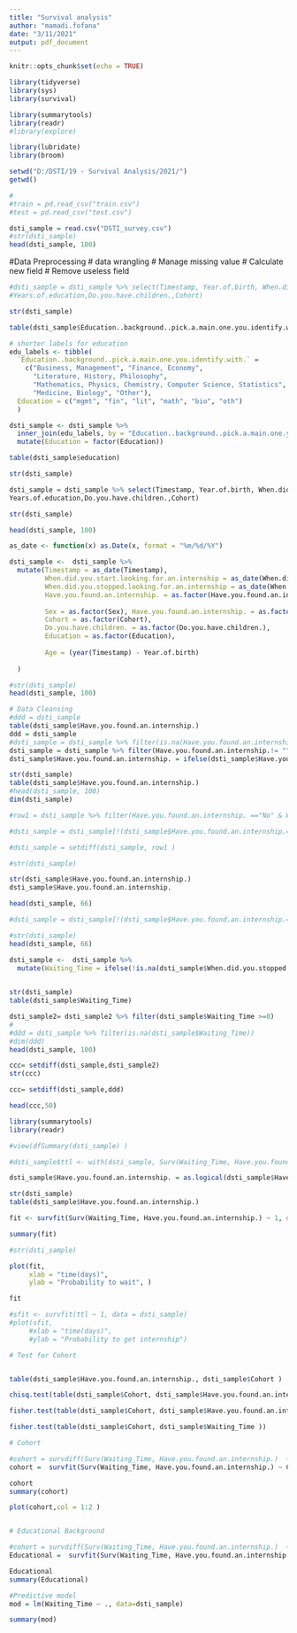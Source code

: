 ---
title: "Survival analysis"
author: "mamadi.fofana"
date: "3/11/2021"
output: pdf_document
---

```{r setup, include=FALSE}
knitr::opts_chunk$set(echo = TRUE)
```



```{r}

library(tidyverse)
library(sys)
library(survival)

library(summarytools)
library(readr) 
#library(explore)

library(lubridate)
library(broom)

```

```{r}
setwd("D:/DSTI/19 - Survival Analysis/2021/")
getwd()

#
#train = pd.read_csv("train.csv")
#test = pd.read_csv("test.csv")

dsti_sample = read.csv("DSTI_survey.csv")
#str(dsti_sample)
head(dsti_sample, 100)
```

#Data Preprocessing
# data wrangling
# Manage missing value
# Calculate new field
# Remove useless field
```{r}
#dsti_sample = dsti_sample %>% select(Timestamp, Year.of.birth, When.did.you.start.looking.for.an.internship, Sex, #When.did.you.stopped.looking.for.an.internship, Have.you.found.an.internship., Education..background..pick.a.main.one.you.identify.with.,
#Years.of.education,Do.you.have.children.,Cohort)
```


```{r}
str(dsti_sample)
```


```{r}
table(dsti_sample$Education..background..pick.a.main.one.you.identify.with.)
```


```{r}
# shorter labels for education
edu_labels <- tibble(
  `Education..background..pick.a.main.one.you.identify.with.` =
    c("Business, Management", "Finance, Economy",
      "Literature, History, Philosophy", 
      "Mathematics, Physics, Chemistry, Computer Science, Statistics", 
      "Medicine, Biology", "Other"),
  Education = c("mgmt", "fin", "lit", "math", "bio", "oth")
  )

dsti_sample <- dsti_sample %>%
  inner_join(edu_labels, by = "Education..background..pick.a.main.one.you.identify.with.") %>%
  mutate(Education = factor(Education))

table(dsti_sample$education)

str(dsti_sample)

```
```{r}
dsti_sample = dsti_sample %>% select(Timestamp, Year.of.birth, When.did.you.start.looking.for.an.internship, Sex, When.did.you.stopped.looking.for.an.internship, Have.you.found.an.internship., Education,
Years.of.education,Do.you.have.children.,Cohort)

str(dsti_sample)
```


```{r}
head(dsti_sample, 100)
```

```{r}
as_date <- function(x) as.Date(x, format = "%m/%d/%Y")

dsti_sample <-  dsti_sample %>%
  mutate(Timestamp = as_date(Timestamp),
         When.did.you.start.looking.for.an.internship = as_date(When.did.you.start.looking.for.an.internship),
         When.did.you.stopped.looking.for.an.internship = as_date(When.did.you.stopped.looking.for.an.internship),
         Have.you.found.an.internship. = as.factor(Have.you.found.an.internship.),
         
         Sex = as.factor(Sex), Have.you.found.an.internship. = as.factor(Have.you.found.an.internship.),
         Cohort = as.factor(Cohort), 
         Do.you.have.children. = as.factor(Do.you.have.children.),
         Education = as.factor(Education),
         
         Age = (year(Timestamp) - Year.of.birth)
         
  )

```
```{r}
#str(dsti_sample)
head(dsti_sample, 100)
```
```{r}
# Data Cleansing
#ddd = dsti_sample
table(dsti_sample$Have.you.found.an.internship.)
ddd = dsti_sample
#dsti_sample = dsti_sample %>% filter(is.na(Have.you.found.an.internship.) | Have.you.found.an.internship.!= "")
dsti_sample = dsti_sample %>% filter(Have.you.found.an.internship.!= "")
dsti_sample$Have.you.found.an.internship. = ifelse(dsti_sample$Have.you.found.an.internship.=="Yes",1,0)

str(dsti_sample)
table(dsti_sample$Have.you.found.an.internship.)
#head(dsti_sample, 100)
dim(dsti_sample)

```


```{r}
#row1 = dsti_sample %>% filter(Have.you.found.an.internship. =="No" & When.did.you.start.looking.for.an.internship > Timestamp)

#dsti_sample = dsti_sample[!(dsti_sample$Have.you.found.an.internship.=="No" & #dsti_sample$When.did.you.start.looking.for.an.internship > dsti_sample$Timestamp),]

#dsti_sample = setdiff(dsti_sample, row1 )

#str(dsti_sample)

str(dsti_sample$Have.you.found.an.internship.)
dsti_sample$Have.you.found.an.internship.
```


```{r}
head(dsti_sample, 66)
```


```{r}
#dsti_sample = dsti_sample[!(dsti_sample$Have.you.found.an.internship.=="Yes" & is.na(dsti_sample$When.did.you.start.looking.for.an.internship)),]

#str(dsti_sample)
head(dsti_sample, 66)

```
```{r}
dsti_sample <-  dsti_sample %>%
  mutate(Waiting_Time = ifelse(!is.na(dsti_sample$When.did.you.stopped.looking.for.an.internship), difftime(When.did.you.stopped.looking.for.an.internship, When.did.you.start.looking.for.an.internship, units = "days"),difftime(dsti_sample$Timestamp, When.did.you.start.looking.for.an.internship, units = "days")  ))

                                     
str(dsti_sample)
table(dsti_sample$Waiting_Time)

dsti_sample2= dsti_sample2 %>% filter(dsti_sample$Waiting_Time >=0)
#
#ddd = dsti_sample %>% filter(is.na(dsti_sample$Waiting_Time))
#dim(ddd)
head(dsti_sample, 100)
```


```{r}

ccc= setdiff(dsti_sample,dsti_sample2)
str(ccc)
```


```{r}

ccc= setdiff(dsti_sample,ddd)

head(ccc,50)
```


```{r}
library(summarytools) 
library(readr) 

#view(dfSummary(dsti_sample) )

```
```{r}
#dsti_sample$ttl <- with(dsti_sample, Surv(Waiting_Time, Have.you.found.an.internship.))

dsti_sample$Have.you.found.an.internship. = as.logical(dsti_sample$Have.you.found.an.internship.)

str(dsti_sample)
table(dsti_sample$Have.you.found.an.internship.)
```


```{r}
fit <- survfit(Surv(Waiting_Time, Have.you.found.an.internship.) ~ 1, data = dsti_sample)

summary(fit)

#str(dsti_sample)
```
```{r}
plot(fit,
     xlab = "time(days)",
     ylab = "Probability to wait", )


```


```{r}
fit

#sfit <- survfit(ttl ~ 1, data = dsti_sample)
#plot(sfit,
     #xlab = "time(days)",
     #ylab = "Probability to get internship")

```





```{r}
# Test for Cohort


table(dsti_sample$Have.you.found.an.internship., dsti_sample$Cohort )

chisq.test(table(dsti_sample$Cohort, dsti_sample$Have.you.found.an.internship. ))

fisher.test(table(dsti_sample$Cohort, dsti_sample$Have.you.found.an.internship. ))

fisher.test(table(dsti_sample$Cohort, dsti_sample$Waiting_Time ))
```


```{r}
# Cohort 

#cohort = survdiff(Surv(Waiting_Time, Have.you.found.an.internship.)  ~ Cohort, data = dsti_sample)
cohort =  survfit(Surv(Waiting_Time, Have.you.found.an.internship.) ~ Cohort, data = dsti_sample)

cohort
summary(cohort)
```


```{r}

plot(cohort,col = 1:2 )
```
```{r}

```

```{r}

# Educational Background 

#cohort = survdiff(Surv(Waiting_Time, Have.you.found.an.internship.)  ~ Cohort, data = dsti_sample)
Educational =  survfit(Surv(Waiting_Time, Have.you.found.an.internship.) ~ Education..background..pick.a.main.one.you.identify.with., data = dsti_sample)

Educational
summary(Educational)

```
```{r}
#Predictive model
mod = lm(Waiting_Time ~ ., data=dsti_sample)

summary(mod)

```

